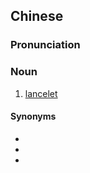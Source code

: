 ==Chinese==
{{zh-forms}}

===Pronunciation===
{{zh-pron
|mn=xm:siⁿ-pe̍h-仔
|cat=n
}}

===Noun===
{{zh-noun}}

# {{lb|zh|Xiamen|_|Min Nan}} [[lancelet]]

====Synonyms====
* {{l|zh|文昌魚}}
* {{l|zh|米魚}}
* {{l|zh|鱷魚蟲}}